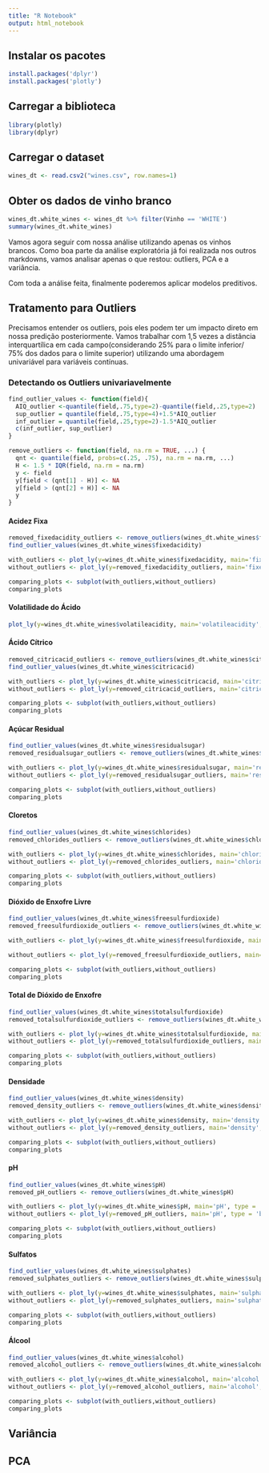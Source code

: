 ```yaml
---
title: "R Notebook"
output: html_notebook
---
```


## Instalar os pacotes

```r
install.packages('dplyr')
install.packages('plotly')
```

## Carregar a biblioteca

```r
library(plotly)
library(dplyr)

```

## Carregar o dataset

```r
wines_dt <- read.csv2("wines.csv", row.names=1)
```

## Obter os dados de vinho branco

```r
wines_dt.white_wines <- wines_dt %>% filter(Vinho == 'WHITE')
summary(wines_dt.white_wines)
```

Vamos agora seguir com nossa análise utilizando apenas os vinhos brancos. Como boa parte da análise exploratória já foi realizada nos outros markdowns, vamos analisar apenas o que restou: outliers, PCA e a variância.

Com toda a análise feita, finalmente poderemos aplicar modelos preditivos.

## Tratamento para Outliers

Precisamos entender os outliers, pois eles podem ter um impacto direto em nossa predição posteriormente. Vamos trabalhar com 1,5 vezes a distância interquartílica em cada campo(considerando 25% para o limite inferior/ 75% dos dados para o limite superior) utilizando uma abordagem univariável para variáveis contínuas.

### Detectando os Outliers univariavelmente


```r
find_outlier_values <- function(field){
  AIQ_outlier <-quantile(field,.75,type=2)-quantile(field,.25,type=2)
  sup_outlier = quantile(field,.75,type=4)+1.5*AIQ_outlier
  inf_outlier = quantile(field,.25,type=2)-1.5*AIQ_outlier
  c(inf_outlier, sup_outlier)
}

remove_outliers <- function(field, na.rm = TRUE, ...) {
  qnt <- quantile(field, probs=c(.25, .75), na.rm = na.rm, ...)
  H <- 1.5 * IQR(field, na.rm = na.rm)
  y <- field
  y[field < (qnt[1] - H)] <- NA
  y[field > (qnt[2] + H)] <- NA
  y
}

```

#### Acidez Fixa

```r

removed_fixedacidity_outliers <- remove_outliers(wines_dt.white_wines$fixedacidity)
find_outlier_values(wines_dt.white_wines$fixedacidity)

with_outliers <- plot_ly(y=wines_dt.white_wines$fixedacidity, main='fixedacidity', type = 'box', name = 'Acidez Fixa')
without_outliers <- plot_ly(y=removed_fixedacidity_outliers, main='fixedacidity', type = 'box', name = 'Acidez Fixa (sem outliers)')

comparing_plots <- subplot(with_outliers,without_outliers)
comparing_plots
```

#### Volatilidade do Ácido

```r
plot_ly(y=wines_dt.white_wines$volatileacidity, main='volatileacidity', type = 'box', name = 'Volatilidade do Ácido')
```


#### Ácido Cítrico

```r

removed_citricacid_outliers <- remove_outliers(wines_dt.white_wines$citricacid)
find_outlier_values(wines_dt.white_wines$citricacid)

with_outliers <- plot_ly(y=wines_dt.white_wines$citricacid, main='citricacid', type = 'box', name = 'Ácido Cítrico')
without_outliers <- plot_ly(y=removed_citricacid_outliers, main='citricacid', type = 'box', name = 'Ácido Cítrico (Sem outliers)')

comparing_plots <- subplot(with_outliers,without_outliers)
comparing_plots
```

#### Açúcar Residual

```r
find_outlier_values(wines_dt.white_wines$residualsugar)
removed_residualsugar_outliers <- remove_outliers(wines_dt.white_wines$residualsugar)

with_outliers <- plot_ly(y=wines_dt.white_wines$residualsugar, main='residualsugar', type = 'box', name = 'Açúcar Residual')
without_outliers <- plot_ly(y=removed_residualsugar_outliers, main='residualsugar', type = 'box', name = 'Açúcar Residual (Sem outliers)')

comparing_plots <- subplot(with_outliers,without_outliers)
comparing_plots

```

#### Cloretos

```r
find_outlier_values(wines_dt.white_wines$chlorides)
removed_chlorides_outliers <- remove_outliers(wines_dt.white_wines$chlorides)

with_outliers <- plot_ly(y=wines_dt.white_wines$chlorides, main='chlorides', type = 'box', name = 'Cloretos')
without_outliers <- plot_ly(y=removed_chlorides_outliers, main='chlorides', type = 'box', name = 'Cloretos (Sem outliers)')

comparing_plots <- subplot(with_outliers,without_outliers)
comparing_plots
```

#### Dióxido de Enxofre Livre

```r
find_outlier_values(wines_dt.white_wines$freesulfurdioxide)
removed_freesulfurdioxide_outliers <- remove_outliers(wines_dt.white_wines$freesulfurdioxide)

with_outliers <- plot_ly(y=wines_dt.white_wines$freesulfurdioxide, main='freesulfurdioxide', type = 'box', name = 'Dióxido de Enxofre Livre')

without_outliers <- plot_ly(y=removed_freesulfurdioxide_outliers, main='freesulfurdioxide', type = 'box', name = 'Dióxido de Enxofre Livre (Sem outliers)')

comparing_plots <- subplot(with_outliers,without_outliers)
comparing_plots
```

#### Total de Dióxido de Enxofre

```r
find_outlier_values(wines_dt.white_wines$totalsulfurdioxide)
removed_totalsulfurdioxide_outliers <- remove_outliers(wines_dt.white_wines$totalsulfurdioxide)

with_outliers <- plot_ly(y=wines_dt.white_wines$totalsulfurdioxide, main='totalsulfurdioxide', type = 'box', name = 'Total de Dióxido de Enxofre')
without_outliers <- plot_ly(y=removed_totalsulfurdioxide_outliers, main='totalsulfurdioxide', type = 'box', name = 'Total de Dióxido de Enxofre (Sem outliers)')

comparing_plots <- subplot(with_outliers,without_outliers)
comparing_plots
```

#### Densidade

```r
find_outlier_values(wines_dt.white_wines$density)
removed_density_outliers <- remove_outliers(wines_dt.white_wines$density)

with_outliers <- plot_ly(y=wines_dt.white_wines$density, main='density', type = 'box', name = 'Densidade')
without_outliers <- plot_ly(y=removed_density_outliers, main='density', type = 'box', name = 'Densidade (Sem outliers)')

comparing_plots <- subplot(with_outliers,without_outliers)
comparing_plots
```

#### pH

```r
find_outlier_values(wines_dt.white_wines$pH)
removed_pH_outliers <- remove_outliers(wines_dt.white_wines$pH)

with_outliers <- plot_ly(y=wines_dt.white_wines$pH, main='pH', type = 'box', name = 'pH')
without_outliers <- plot_ly(y=removed_pH_outliers, main='pH', type = 'box', name = 'pH (Sem outliers)')

comparing_plots <- subplot(with_outliers,without_outliers)
comparing_plots

```

#### Sulfatos

```r
find_outlier_values(wines_dt.white_wines$sulphates)
removed_sulphates_outliers <- remove_outliers(wines_dt.white_wines$sulphates)

with_outliers <- plot_ly(y=wines_dt.white_wines$sulphates, main='sulphates', type = 'box', name = 'Sulfatos')
without_outliers <- plot_ly(y=removed_sulphates_outliers, main='sulphates', type = 'box', name = 'Sulfatos (Sem outliers)')

comparing_plots <- subplot(with_outliers,without_outliers)
comparing_plots
```

#### Álcool

```r
find_outlier_values(wines_dt.white_wines$alcohol)
removed_alcohol_outliers <- remove_outliers(wines_dt.white_wines$alcohol)

with_outliers <- plot_ly(y=wines_dt.white_wines$alcohol, main='alcohol', type = 'box', name = 'Álcool')
without_outliers <- plot_ly(y=removed_alcohol_outliers, main='alcohol', type = 'box', name = 'Álcool (Sem outliers)')

comparing_plots <- subplot(with_outliers,without_outliers)
comparing_plots
```

## Variância

## PCA

